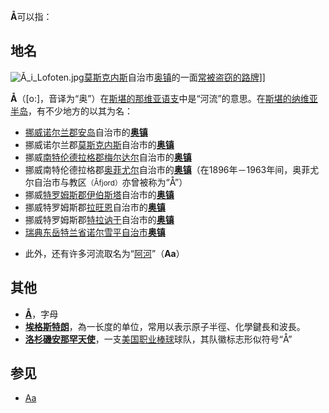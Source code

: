 '''Å'''可以指：

== 地名 ==
[[File:Å_i_Lofoten.jpg|thumb]][[莫斯克内斯|莫斯克内斯]]自治市[[奥镇_(莫斯克内斯)|奥镇]]的一面[[路牌盗窃|常被盗窃的路牌]]]]

'''Å'''（[o:]，音译为“奥”）在[[北日耳曼语支|斯堪的那维亚语支]]中是“河流”的意思。在[[斯堪的纳维亚半岛|斯堪的纳维亚半岛]]，有不少地方的以其为名：

*[[挪威|挪威]][[诺尔兰郡|诺尔兰郡]][[安岛|安岛]]自治市的[[奥镇_(安岛)|'''奥镇''']]
*挪威诺尔兰郡[[莫斯克内斯|莫斯克内斯]]自治市的[[奥镇_(莫斯克内斯)|'''奥镇''']]
*挪威[[南特伦德拉格郡|南特伦德拉格郡]][[梅尔达尔|梅尔达尔]]自治市的[[奥镇_(梅尔达尔)|'''奥镇''']]
*挪威南特伦德拉格郡[[奥菲尤尔|奥菲尤尔]]自治市的[[奥镇_(奥菲尤尔)|'''奥镇''']]（在1896年－1963年间，奥菲尤尔自治市与教区<small>（Åfjord）</small>亦曾被称为“Å”）
*挪威[[特罗姆斯郡|特罗姆斯郡]][[伊伯斯塔|伊伯斯塔]]自治市的[[奥镇_(伊伯斯塔)|'''奥镇''']]
*挪威特罗姆斯郡[[拉旺恩|拉旺恩]]自治市的[[奥镇_(拉旺恩)|'''奥镇''']]
*挪威特罗姆斯郡[[特拉讷于|特拉讷于]]自治市的[[奥镇_(特拉讷于)|'''奥镇''']]
*[[瑞典|瑞典]][[东岳特兰省|东岳特兰省]][[诺尔雪平自治市|诺尔雪平自治市]][[奥镇_(瑞典)|'''奥镇''']]

*此外，还有许多河流取名为“[[阿河|阿河]]”（'''Aa'''）

== 其他 ==
* '''[[Å|Å]]'''，字母 
* [[埃格斯特朗_(单位)|'''埃格斯特朗''']]，為一长度的单位，常用以表示原子半徑、化學鍵長和波長。
* '''[[洛杉磯安那罕天使|洛杉磯安那罕天使]]'''，一支[[美国|美国]][[职业棒球|职业棒球]]球队，其队徽标志形似符号“Å”

== 参见 ==
*[[Aa|Aa]]

{{disambig}}